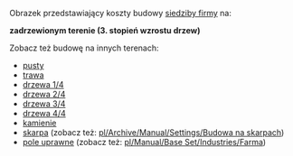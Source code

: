 Obrazek przedstawiający koszty budowy [[pl/Archive/Manual/Siedziba firmy|siedziby firmy]] na:

'''zadrzewionym terenie (3. stopień wzrostu drzew)'''

Zobacz też budowę na innych terenach:
*[[:File:pl/Archive/Manual/Budowa1.png|pusty]]
*[[:File:pl/Archive/Manual/Budowa2.png|trawa]]
*[[:File:pl/Archive/Manual/Budowa3.png|drzewa 1/4]]
*[[:File:pl/Archive/Manual/Budowa4.png|drzewa 2/4]]
*[[:File:pl/Archive/Manual/Budowa5.png|drzewa 3/4]]
*[[:File:pl/Archive/Manual/Budowa6.png|drzewa 4/4]]
*[[:File:pl/Archive/Manual/Budowa7.png|kamienie]]
*[[:File:pl/Archive/Manual/Budowa8.png|skarpa]] (zobacz też: [[pl/Archive/Manual/Settings/Budowa na skarpach]])
*[[:File:pl/Archive/Manual/Budowa9.png|pole uprawne]] (zobacz też: [[pl/Manual/Base Set/Industries/Farma]])

